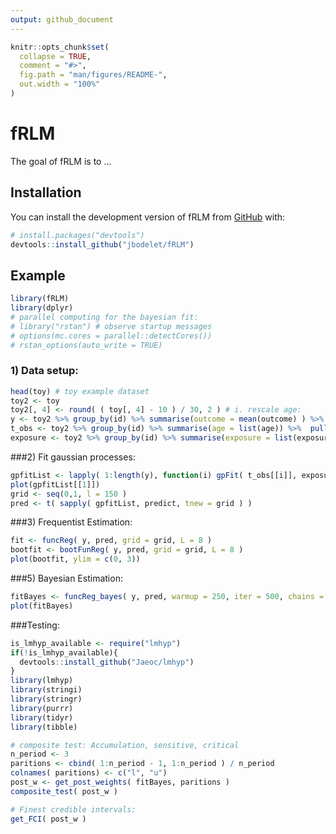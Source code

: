 ```yaml
---
output: github_document
---
```


<!-- README.md is generated from README.Rmd. Please edit that file -->

```r
knitr::opts_chunk$set(
  collapse = TRUE,
  comment = "#>",
  fig.path = "man/figures/README-",
  out.width = "100%"
)
```

# fRLM

<!-- badges: start -->
<!-- badges: end -->

The goal of fRLM is to ...

## Installation

You can install the development version of fRLM from [GitHub](https://github.com/) with:

``` r
# install.packages("devtools")
devtools::install_github("jbodelet/fRLM")
```





## Example



```r
library(fRLM)
library(dplyr)
# parallel computing for the bayesian fit:
# library("rstan") # observe startup messages
# options(mc.cores = parallel::detectCores())
# rstan_options(auto_write = TRUE)
```


### 1) Data setup:

```r
head(toy) # toy example dataset
toy2 <- toy
toy2[, 4] <- round( ( toy[, 4] - 10 ) / 30, 2 ) # i. rescale age:
y <- toy2 %>% group_by(id) %>% summarise(outcome = mean(outcome) ) %>% pull(outcome) # extract outcome:
t_obs <- toy2 %>% group_by(id) %>% summarise(age = list(age)) %>%  pull(age) # extract age
exposure <- toy2 %>% group_by(id) %>% summarise(exposure = list(exposure)) %>%  pull(exposure) # extract exposure
```


###2) Fit gaussian processes:

```r
gpfitList <- lapply( 1:length(y), function(i) gpFit( t_obs[[i]], exposure[[i]] ) )
plot(gpfitList[[1]])
grid <- seq(0,1, l = 150 )
pred <- t( sapply( gpfitList, predict, tnew = grid ) )
```





###3) Frequentist Estimation:

```r
fit <- funcReg( y, pred, grid = grid, L = 8 )
bootfit <- bootFunReg( y, pred, grid = grid, L = 8 )
plot(bootfit, ylim = c(0, 3))
```




###5) Bayesian Estimation:

```r
fitBayes <- funcReg_bayes( y, pred, warmup = 250, iter = 500, chains = 2 )
plot(fitBayes)
```





###Testing:

```r
is_lmhyp_available <- require("lmhyp")
if(!is_lmhyp_available){
  devtools::install_github("Jaeoc/lmhyp")  
}
library(lmhyp)
library(stringi)
library(stringr)
library(purrr)
library(tidyr)
library(tibble)

# composite test: Accumulation, sensitive, critical
n_period <- 3
paritions <- cbind( 1:n_period - 1, 1:n_period ) / n_period
colnames( paritions) <- c("l", "u")
post_w <- get_post_weights( fitBayes, paritions )
composite_test( post_w )

# Finest credible intervals:
get_FCI( post_w )
```









